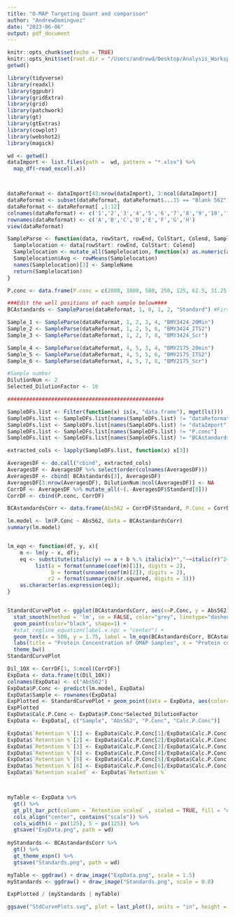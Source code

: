 ```yaml
---
title: "O-MAP Targeting Quant and comparison"
author: "AndrewDominguez"
date: "2023-06-06"
output: pdf_document
---
```


```r
knitr::opts_chunk$set(echo = TRUE)
knitr::opts_knit$set(root.dir = "/Users/andrewd/Desktop/Analysis_Workspace/07132023/")
getwd()
```

```r
library(tidyverse)
library(readxl)
library(ggpubr)
library(gridExtra)
library(grid)
library(patchwork)
library(gt)
library(gtExtras)
library(cowplot)
library(webshot2)
library(magick)
```


```r
wd <- getwd()
dataImport <- list.files(path =  wd, pattern = "*.xlsx") %>%
  map_df(~read_excel(.x))



dataReformat <- dataImport[43:nrow(dataImport), 3:ncol(dataImport)]
dataReformat <- subset(dataReformat, dataReformat$...15 == "Blank 562") 
dataReformat <- dataReformat[ ,1:12]
colnames(dataReformat) <- c('1','2','3','4','5','6','7','8','9','10','11','12')
rownames(dataReformat) <- c('A','B','C','D','E','F','G','H')
view(dataReformat)
```

```r
SampleParse <- function(data, rowStart, rowEnd, ColStart, Colend, SampleName){
  Samplelocation <- data[rowStart: rowEnd, ColStart: Colend]
  Samplelocation <- mutate_all(Samplelocation, function(x) as.numeric(as.character(x)))
  Samplelocation$Avg <- rowMeans(Samplelocation)
  names(Samplelocation)[3] <- SampleName
  return(Samplelocation)
}

P.conc <- data.frame(P.conc = c(2000, 1000, 500, 250, 125, 62.5, 31.25, 0))

###Edit the well positions of each sample below####
BCAstandards <- SampleParse(dataReformat, 1, 8, 1, 2, "Standard") #FirstRow, LastRow, FirstColumn, LastColumn

Sample_1 <- SampleParse(dataReformat, 1, 2, 3, 4, "BMY3424_20Min")
Sample_2 <- SampleParse(dataReformat, 1, 2, 5, 6, "BMY3424_ITS2")
Sample_3 <- SampleParse(dataReformat, 1, 2, 7, 8, "BMY3424_Scr")

Sample_4 <- SampleParse(dataReformat, 4, 5, 3, 4, "BMY2175_20min")
Sample_5 <- SampleParse(dataReformat, 4, 5, 5, 6, "BMY2175_ITS2")
Sample_6 <- SampleParse(dataReformat, 4, 5, 7, 8, "BMY2175_Scr")

#Sample number
DilutionNum <- 2
Selected_DilutionFactor <- 10

##################################################

SampleDFs.list <- Filter(function(x) is(x, "data.frame"), mget(ls()))
SampleDFs.list <- SampleDFs.list[names(SampleDFs.list) != "dataReformat"]
SampleDFs.list <- SampleDFs.list[names(SampleDFs.list) != "dataImport"]
SampleDFs.list <- SampleDFs.list[names(SampleDFs.list) != "P.conc"]
SampleDFs.list <- SampleDFs.list[names(SampleDFs.list) != "BCAstandards"]
```

```r
extracted_cols <- lapply(SampleDFs.list, function(x) x[3])

AveragesDF <- do.call("cbind", extracted_cols)
AveragesDF <- AveragesDF %>% select(order(colnames(AveragesDF)))
AveragesDF <- cbind( BCAstandards[3], AveragesDF)
AveragesDF[3:nrow(AveragesDF), DilutionNum:ncol(AveragesDF)] <- NA
CorrDF <- AveragesDF %>% mutate_all(~(.-AveragesDF$Standard[8]))
CorrDF <- cbind(P.conc, CorrDF)
```

```r

BCAstandardsCorr <- data.frame(Abs562 = CorrDF$Standard, P.Conc = CorrDF$P.conc)

lm.model <- lm(P.Conc ~ Abs562, data = BCAstandardsCorr)
summary(lm.model)


lm_eqn <- function(df, y, x){
    m <- lm(y ~ x, df);
    eq <- substitute(italic(y) == a + b %.% italic(x)*","~~italic(r)^2~"="~r2, 
         list(a = format(unname(coef(m)[1]), digits = 2),
              b = format(unname(coef(m)[2]), digits = 2),
             r2 = format(summary(m)$r.squared, digits = 3)))
    as.character(as.expression(eq));
}


StandardCurvePlot <- ggplot(BCAstandardsCorr, aes(x=P.Conc, y = Abs562)) +
  stat_smooth(method = 'lm', se = FALSE, color="grey", linetype="dashed") +
  geom_point(color="black", shape=1) +
  #stat_regline_equation(label.x.npc = "center") +
  geom_text(x = 500, y = 1.75, label = lm_eqn(BCAstandardsCorr, BCAstandardsCorr$Abs562, BCAstandardsCorr$P.Conc), parse = TRUE, alpha=0.15) +
  labs(title = "Protein Concentration of OMAP Samples", x = "Protein concentration (ug/mL)", y = "Absorbance (562nm)") +
  theme_bw()
StandardCurvePlot

```



```r
Dil_10X <- CorrDF[1, 3:ncol(CorrDF)]
ExpData <- data.frame(t(Dil_10X))
colnames(ExpData) <- c("Abs562")
ExpData$P.Conc <- predict(lm.model, ExpData)
ExpData$Sample <- rownames(ExpData)
ExpPlotted <- StandardCurvePlot + geom_point(data = ExpData, aes(color=Sample), size = 3)
ExpPlotted
ExpData$Calc.P.Conc <- ExpData$P.Conc*Selected_DilutionFactor
ExpData <- ExpData[, c("Sample", "Abs562", "P.Conc", "Calc.P.Conc")]

ExpData$`Retention %`[1] <- ExpData$Calc.P.Conc[1]/ExpData$Calc.P.Conc[1]*100
ExpData$`Retention %`[2] <- ExpData$Calc.P.Conc[2]/ExpData$Calc.P.Conc[1]*100
ExpData$`Retention %`[3] <- ExpData$Calc.P.Conc[3]/ExpData$Calc.P.Conc[1]*100
ExpData$`Retention %`[4] <- ExpData$Calc.P.Conc[4]/ExpData$Calc.P.Conc[4]*100
ExpData$`Retention %`[5] <- ExpData$Calc.P.Conc[5]/ExpData$Calc.P.Conc[4]*100
ExpData$`Retention %`[6] <- ExpData$Calc.P.Conc[6]/ExpData$Calc.P.Conc[4]*100
ExpData$`Retention scaled` <- ExpData$`Retention %`




```


```r

myTable <- ExpData %>%
  gt() %>%
  gt_plt_bar_pct(column = `Retention scaled` , scaled = TRUE, fill = "dodgerblue", background = "lightblue") %>%
  cols_align("center", contains("scale")) %>%
  cols_width(4 ~ px(125), 5 ~ px(125)) %>%
  gtsave("ExpData.png", path = wd)
  
myStandards <- BCAstandardsCorr %>%
  gt() %>% 
  gt_theme_espn() %>%
  gtsave("Standards.png", path = wd)

myTable <- ggdraw() + draw_image("ExpData.png", scale = 1.5)
myStandards <- ggdraw() + draw_image("Standards.png", scale = 0.8)

ExpPlotted / (myStandards | myTable)

ggsave("StdCurvePlots.svg", plot = last_plot(), units = "in", height = 8, width = 10, dpi = 300)
```
